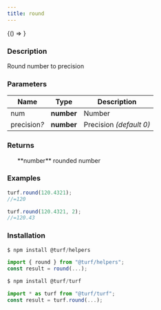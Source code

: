```yaml
---
title: round
---
```



<!-- Expose turf as global var for experimenting in the browser console -->

<BrowserOnly>{() => <WindowTurfGlobal turf={turf} />}</BrowserOnly>

### Description

Round number to precision

### Parameters

| Name              | Type       | Description             |
| ----------------- | ---------- | ----------------------- |
| num               | **number** | Number                  |
| precision<i>?</i> | **number** | Precision _(default 0)_ |

### Returns

<ul>
  **number** rounded number

</ul>

### Examples

```javascript
turf.round(120.4321);
//=120

turf.round(120.4321, 2);
//=120.43
```

### Installation

```javascript
$ npm install @turf/helpers

import { round } from "@turf/helpers";
const result = round(...);
```

```javascript
$ npm install @turf/turf

import * as turf from "@turf/turf";
const result = turf.round(...);
```
